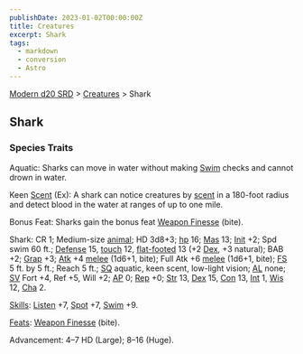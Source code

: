 ```yaml
---
publishDate: 2023-01-02T00:00:00Z
title: Creatures
excerpt: Shark
tags:
  - markdown
  - conversion
  - Astro
---
```


[Modern d20 SRD](/#modernD20) > [Creatures](modern-d20-srd-creatures-index) > Shark

## Shark

### Species Traits

Aquatic: Sharks can move in water without making [Swim](modern-d20-srd-skills-swim) checks and cannot drown in water.

Keen [Scent](modern-d20-srd-special-abilities-scent) (Ex): A shark can notice creatures by [scent](modern-d20-srd-special-abilities-scent) in a 180-foot radius and detect blood in the water at ranges of up to one mile.

Bonus Feat: Sharks gain the bonus feat [Weapon Finesse](modern-d20-srd-feats-weapon-finesse) (bite).

Shark: CR 1; Medium-size [animal](modern-d20-srd-creature-types-animal); HD 3d8+3; [hp](modern-d20-srd-combat-hit-points) 16; [Mas](modern-d20-srd-creatures-creature-overview) 13; [Init](modern-d20-srd-combat-initiative) +2; Spd swim 60 ft.; [Defense](modern-d20-srd-combat-defense) 15, [touch](modern-d20-srd-combat-attack-actions) 12, [flat-footed](modern-d20-srd-combat-surprise) 13 (+2 [Dex](modern-d20-srd-basics-ability-scores), +3 natural); BAB +2; [Grap](modern-d20-srd-combat-grapple) +3; [Atk](modern-d20-srd-combat-attack-roll) +4 [melee](modern-d20-srd-combat-attack-roll) (1d6+1, bite); Full Atk +6 [melee](modern-d20-srd-combat-attack-roll) (1d6+1, bite); [FS](modern-d20-srd-creatures-creature-overview) 5 ft. by 5 ft.; Reach 5 ft.; [SQ](modern-d20-srd-creatures-creature-overview) aquatic, keen scent, low-light vision; [AL](modern-d20-srd-basics-allegiances) none; [SV](modern-d20-srd-basics-saving-throws) Fort +4, Ref +5, Will +2; [AP](modern-d20-srd-creatures-creature-overview) 0; [Rep](modern-d20-srd-creatures-creature-overview) +0; [Str](modern-d20-srd-basics-ability-scores) 13, [Dex](modern-d20-srd-basics-ability-scores) 15, [Con](modern-d20-srd-basics-ability-scores) 13, [Int](modern-d20-srd-basics-ability-scores) 1, [Wis](modern-d20-srd-basics-ability-scores) 12, [Cha](modern-d20-srd-basics-ability-scores) 2.

[Skills](modern-d20-srd-skills-index): [Listen](modern-d20-srd-skills-listen) +7, [Spot](modern-d20-srd-skills-spot) +7, [Swim](modern-d20-srd-skills-swim) +9.

[Feats](modern-d20-srd-feats-index): [Weapon Finesse](modern-d20-srd-feats-weapon-finesse) (bite).

Advancement: 4–7 HD (Large); 8–16 (Huge).
